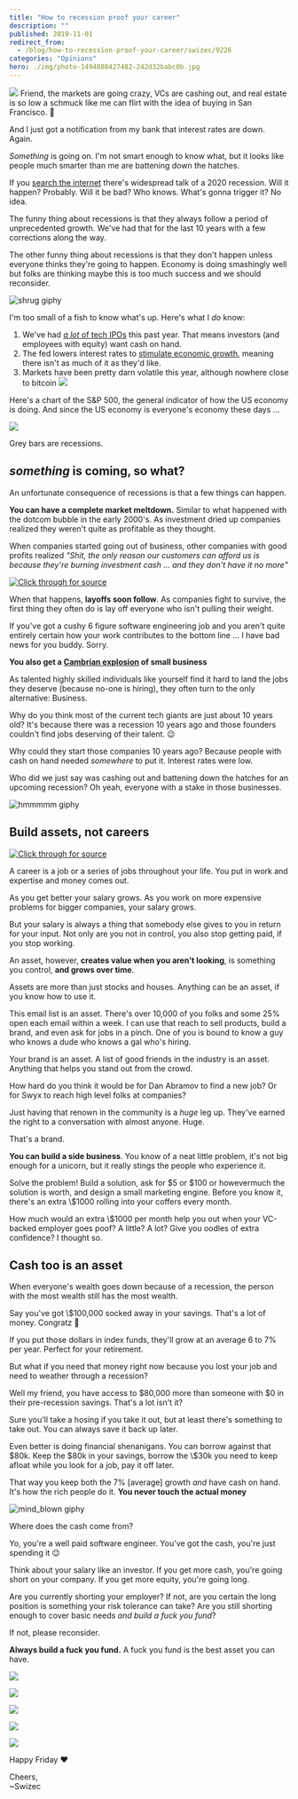 ```yaml
---
title: "How to recession proof your career"
description: ""
published: 2019-11-01
redirect_from:
  - /blog/how-to-recession-proof-your-career/swizec/9226
categories: "Opinions"
hero: ./img/photo-1494888427482-242d32babc0b.jpg
---
```


![](./img/photo-1494888427482-242d32babc0b.jpg) Friend, the markets are going crazy, VCs are cashing out, and real estate is so low a schmuck like me can flirt with the idea of buying in San Francisco. 🤨

And I just got a notification from my bank that interest rates are down. Again.

_Something_ is going on. I'm not smart enough to know what, but it looks like people much smarter than me are battening down the hatches.

If you [search the internet](https://www.google.com/search?q=is+a+recession+comign&oq=is+a+recession+comign&aqs=chrome..69i57.2584j0j1&sourceid=chrome&ie=UTF-8) there's widespread talk of a 2020 recession. Will it happen? Probably. Will it be bad? Who knows. What's gonna trigger it? No idea.

The funny thing about recessions is that they always follow a period of unprecedented growth. We've had that for the last 10 years with a few corrections along the way.

The other funny thing about recessions is that they don't happen unless everyone thinks they're going to happen. Economy is doing smashingly well but folks are thinking maybe this is too much success and we should reconsider.

![shrug giphy](./img/media-G5X63GrrLjjVK-giphy.gif)

I'm too small of a fish to know what's up. Here's what I _do_ know:

1.  We've had [_a lot_ of tech IPOs](https://www.cnbc.com/2019/10/10/a-wave-of-recent-ipos-will-soon-be-eligible-for-selling.html) this past year. That means investors (and employees with equity) want cash on hand.
2.  The fed lowers interest rates to [stimulate economic growth](https://www.investopedia.com/articles/economics/08/interest-rate-affecting-consumers.asp), meaning there isn't as much of it as they'd like.
3.  Markets have been pretty darn volatile this year, although nowhere close to bitcoin ![](./img/6JOwuMe.png)

Here's a chart of the S&P 500, the general indicator of how the US economy is doing. And since the US economy is everyone's economy these days ...

![](./img/b9Qghg3.png)

Grey bars are recessions.

## _something_ is coming, so what?

An unfortunate consequence of recessions is that a few things can happen.

**You can have a complete market meltdown.** Similar to what happened with the dotcom bubble in the early 2000's. As investment dried up companies realized they weren't quite as profitable as they thought.

When companies started going out of business, other companies with good profits realized _"Shit, the only reason our customers can afford us is because they're burning investment cash ... and they don't have it no more"_

[![Click through for source](./img/techletter.app-screenshot-1572626939771.png)](https://twitter.com/Swizec/status/1126593700153286657)

When that happens, **layoffs soon follow**. As companies fight to survive, the first thing they often do is lay off everyone who isn't pulling their weight.

If you've got a cushy 6 figure software engineering job and you aren't quite entirely certain how your work contributes to the bottom line ... I have bad news for you buddy. Sorry.

**You also get a [Cambrian explosion](https://en.wikipedia.org/wiki/Cambrian_explosion) of small business**

As talented highly skilled individuals like yourself find it hard to land the jobs they deserve (because no-one is hiring), they often turn to the only alternative: Business.

Why do you think most of the current tech giants are just about 10 years old? It's because there was a recession 10 years ago and those founders couldn't find jobs deserving of their talent. 😉

Why could they start those companies 10 years ago? Because people with cash on hand needed _somewhere_ to put it. Interest rates were low.

Who did we just say was cashing out and battening down the hatches for an upcoming recession? Oh yeah, everyone with a stake in those businesses.

![hmmmmm giphy](./img/media-3oz8xsktUFaHKnrgli-giphy-downsized-medium.gif)

## Build assets, not careers

[![Click through for source](./img/techletter.app-screenshot-1572626937994.png)](https://twitter.com/Swizec/status/1189753875424612352)

A career is a job or a series of jobs throughout your life. You put in work and expertise and money comes out.

As you get better your salary grows. As you work on more expensive problems for bigger companies, your salary grows.

But your salary is always a thing that somebody else gives to you in return for your input. Not only are you not in control, you also stop getting paid, if you stop working.

An asset, however, **creates value when you aren't looking**, is something you control, **and grows over time**.

Assets are more than just stocks and houses. Anything can be an asset, if you know how to use it.

This email list is an asset. There's over 10,000 of you folks and some 25% open each email within a week. I can use that reach to sell products, build a brand, and even ask for jobs in a pinch. One of you is bound to know a guy who knows a dude who knows a gal who's hiring.

Your brand is an asset. A list of good friends in the industry is an asset. Anything that helps you stand out from the crowd.

How hard do you think it would be for Dan Abramov to find a new job? Or for Swyx to reach high level folks at companies?

Just having that renown in the community is a _huge_ leg up. They've earned the right to a conversation with almost anyone. Huge.

That's a brand.

**You can build a side business**. You know of a neat little problem, it's not big enough for a unicorn, but it really stings the people who experience it.

Solve the problem! Build a solution, ask for $5 or $100 or howevermuch the solution is worth, and design a small marketing engine. Before you know it, there's an extra \\\$1000 rolling into your coffers every month.

How much would an extra \\\$1000 per month help you out when your VC-backed employer goes poof? A little? A lot? Give you oodles of extra confidence? I thought so.

## Cash too is an asset

When everyone's wealth goes down because of a recession, the person with the most wealth still has the most wealth.

Say you've got \\\$100,000 socked away in your savings. That's a lot of money. Congratz 👏

If you put those dollars in index funds, they'll grow at an average 6 to 7% per year. Perfect for your retirement.

But what if you need that money right now because you lost your job and need to weather through a recession?

Well my friend, you have access to $80,000 more than someone with $0 in their pre-recession savings. That's a lot isn't it?

Sure you'll take a hosing if you take it out, but at least there's something to take out. You can always save it back up later.

Even better is doing financial shenanigans. You can borrow against that $80k. Keep the $80k in your savings, borrow the \\\$30k you need to keep afloat while you look for a job, pay it off later.

That way you keep both the 7% \[average] growth _and_ have cash on hand. It's how the rich people do it. **You never touch the actual money**

![mind_blown giphy](./img/media-26ufdipQqU2lhNA4g-giphy.gif)

Where does the cash come from?

Yo, you're a well paid software engineer. You've got the cash, you're just spending it 😉

Think about your salary like an investor. If you get more cash, you're going short on your company. If you get more equity, you're going long.

Are you currently shorting your employer? If not, are you certain the long position is something your risk tolerance can take? Are you still shorting enough to cover basic needs _and build a fuck you fund_?

If not, please reconsider.

**Always build a fuck you fund.** A fuck you fund is the best asset you can have.

![](./img/iN3C60H.gif)

![](./img/dLcAWJD.gif)

![](./img/kVwecsK.gif)

![](./img/Ip9Z69v.gif)

![](./img/RyjqCeq.gif)

Happy Friday ❤️

Cheers,  
~Swizec
